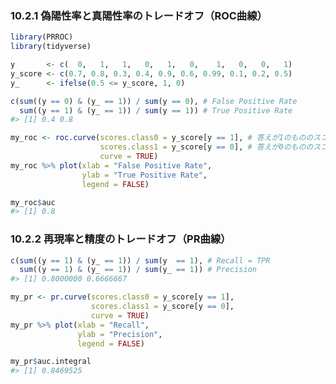 ### 10.2.1 偽陽性率と真陽性率のトレードオフ（ROC曲線）

```r
library(PRROC)
library(tidyverse)

y       <- c(  0,   1,   1,   0,   1,   0,    1,   0,   0,   1)
y_score <- c(0.7, 0.8, 0.3, 0.4, 0.9, 0.6, 0.99, 0.1, 0.2, 0.5)
y_      <- ifelse(0.5 <= y_score, 1, 0)

c(sum((y == 0) & (y_ == 1)) / sum(y == 0), # False Positive Rate
  sum((y == 1) & (y_ == 1)) / sum(y == 1)) # True Positive Rate
#> [1] 0.4 0.8
```

```r
my_roc <- roc.curve(scores.class0 = y_score[y == 1], # 答えが1のもののスコア
                    scores.class1 = y_score[y == 0], # 答えが0のもののスコア
                    curve = TRUE)
my_roc %>% plot(xlab = "False Positive Rate",
                ylab = "True Positive Rate",
                legend = FALSE)
```

```r
my_roc$auc
#> [1] 0.8
```

### 10.2.2 再現率と精度のトレードオフ（PR曲線）

```r
c(sum((y == 1) & (y_ == 1)) / sum(y  == 1), # Recall = TPR
  sum((y == 1) & (y_ == 1)) / sum(y_ == 1)) # Precision
#> [1] 0.8000000 0.6666667
```

```r
my_pr <- pr.curve(scores.class0 = y_score[y == 1],
                  scores.class1 = y_score[y == 0],
                  curve = TRUE)
my_pr %>% plot(xlab = "Recall",
               ylab = "Precision",
               legend = FALSE)
```

```r
my_pr$auc.integral
#> [1] 0.8469525
```

